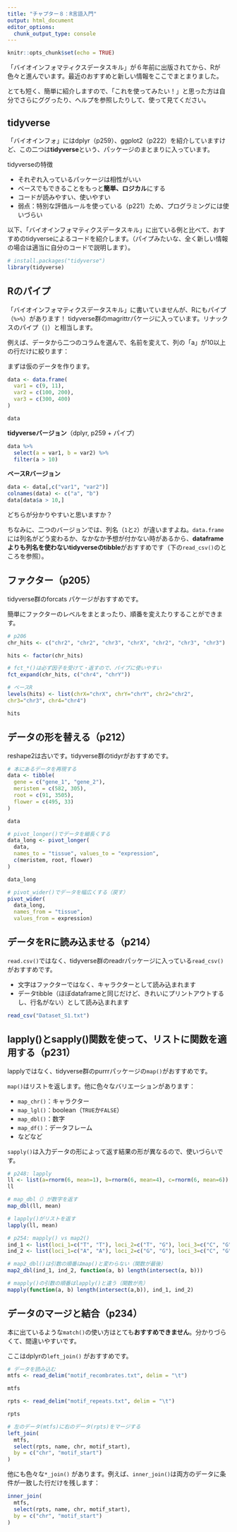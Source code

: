 ```yaml
---
title: "チャプター８：R言語入門"
output: html_document
editor_options:
  chunk_output_type: console
---
```


```r
knitr::opts_chunk$set(echo = TRUE)
```

「バイオインフォマティクスデータスキル」が６年前に出版されてから、Rが色々と進んでいます。最近のおすすめと新しい情報をここでまとまりました。

とても短く、簡単に紹介しますので、「これを使ってみたい！」と思った方は自分でさらにググったり、ヘルプを参照したりして、使って見てください。

## tidyverse

「バイオインフォ」にはdplyr（p259）、ggplot2（p222）を紹介していますけど、この二つは**tidyverse**という、パッケージのまとまりに入っています。

tidyverseの特徴

- それぞれ入っているパッケージは相性がいい
- ベースでもできることをもっと**簡単、ロジカル**にする
- コードが読みやすい、使いやすい
- 弱点：特別な評価ルールを使っている（p221）ため、プログラミングには使いづらい

以下、「バイオインフォマティクスデータスキル」に出ている例と比べて、おすすめのtidyverseによるコードを紹介します。（パイプみたいな、全く新しい情報の場合は適当に自分のコードで説明します）。

```r
# install.packages("tidyverse")
library(tidyverse)
```

## Rのパイプ

「バイオインフォマティクスデータスキル」に書いていませんが、Rにもパイプ（`%>%`）があります！ tidyverse群のmagrittrパケージに入っています。リナックスのパイプ（`|`）と相当します。

例えば、データから二つのコラムを選んで、名前を変えて、列の「a」が10以上の行だけに絞ります：

まずは仮のデータを作ります。
```r
data <- data.frame(
  var1 = c(9, 11),
  var2 = c(100, 200),
  var3 = c(300, 400)
)

data
```

**tidyverseバージョン**（dplyr, p259 + パイプ）
```r
data %>%
  select(a = var1, b = var2) %>%
  filter(a > 10)
```

**ベースRバージョン**
```r
data <- data[,c("var1", "var2")]
colnames(data) <- c("a", "b")
data[data$a > 10,]
```

どちらが分かりやすいと思いますか？

ちなみに、二つのバージョンでは、列名（`1`と`2`）が違いますよね。`data.frame`には列名がどう変わるか、なかなか予想が付かない時があるから、**dataframeよりも列名を使わないtidyverseのtibble**がおすすめです（下の`read_csv()`のところを参照）。

## ファクター（p205）

tidyverse群のforcats パケージがおすすめです。

簡単にファクターのレベルをまとまったり、順番を変えたりすることができます。

```r
# p206
chr_hits <- c("chr2", "chr2", "chr3", "chrX", "chr2", "chr3", "chr3")

hits <- factor(chr_hits)

# fct_*()は必ず因子を受けて・返すので、パイプに使いやすい
fct_expand(chr_hits, c("chr4", "chrY"))

# ベースR
levels(hits) <- list(chrX="chrX", chrY="chrY", chr2="chr2",
chr3="chr3", chr4="chr4")

hits
```

## データの形を替える（p212）

reshape2は古いです。tidyverse群のtidyrがおすすめです。

```r
# 本にあるデータを再現する
data <- tibble(
  gene = c("gene_1", "gene_2"),
  meristem = c(582, 305),
  root = c(91, 3505),
  flower = c(495, 33)
)

data

# pivot_longer()でデータを細長くする
data_long <- pivot_longer(
  data,
  names_to = "tissue", values_to = "expression",
  c(meristem, root, flower)
)

data_long

# pivot_wider()でデータを幅広くする（戻す）
pivot_wider(
  data_long,
  names_from = "tissue",
  values_from = expression)

```

## データをRに読み込ませる（p214）

`read.csv()`ではなく、tidyverse群のreadrパッケージに入っている`read_csv()`がおすすめです。

- 文字はファクターではなく、キャラクターとして読み込まれます
- データtibble（ほぼdataframeと同じだけど、きれいにプリントアウトするし、行名がない）として読み込まれます

```r
read_csv("Dataset_S1.txt")
```

## lapply()とsapply()関数を使って、リストに関数を適用する（p231）

lapplyではなく、tidyverse群のpurrrパッケージの`map()`がおすすめです。

`map()`はリストを返します。他に色々なバリエーションがあります：

- `map_chr()`：キャラクター
- `map_lgl()`：boolean（`TRUE`か`FALSE`）
- `map_dbl()`：数字
- `map_df()`：データフレーム
- などなど

`sapply()`は入力データの形によって返す結果の形が異なるので、使いづらいです。

```r
# p248: lapply
ll <- list(a=rnorm(6, mean=1), b=rnorm(6, mean=4), c=rnorm(6, mean=6))
ll

# map_dbl（）が数字を返す
map_dbl(ll, mean)

# lapply()がリストを返す
lapply(ll, mean)

# p254: mapply() vs map2()
ind_1 <- list(loci_1=c("T", "T"), loci_2=c("T", "G"), loci_3=c("C", "G"))
ind_2 <- list(loci_1=c("A", "A"), loci_2=c("G", "G"), loci_3=c("C", "G"))

# map2_dbl()は引数の順番はmap()と変わらない（関数が最後）
map2_dbl(ind_1, ind_2, function(a, b) length(intersect(a, b)))

# mapply()の引数の順番はlapply()と違う（関数が先）
mapply(function(a, b) length(intersect(a,b)), ind_1, ind_2)
```

## データのマージと結合（p234）

本に出ているような`match()`の使い方はとても**おすすめできません**。分かりづらくて、間違いやすいです。

ここはdplyrの`left_join()` がおすすめです。

```r
# データを読み込む
mtfs <- read_delim("motif_recombrates.txt", delim = "\t")

mtfs

rpts <- read_delim("motif_repeats.txt", delim = "\t")

rpts

# 左のデータ(mtfs)に右のデータ(rpts)をマージする
left_join(
  mtfs,
  select(rpts, name, chr, motif_start),
  by = c("chr", "motif_start")
)
```

他にも色々な`*_join()` があります。例えば、`inner_join()`は両方のデータに条件が一致した行だけを残します：

```r
inner_join(
  mtfs,
  select(rpts, name, chr, motif_start),
  by = c("chr", "motif_start")
)
```

